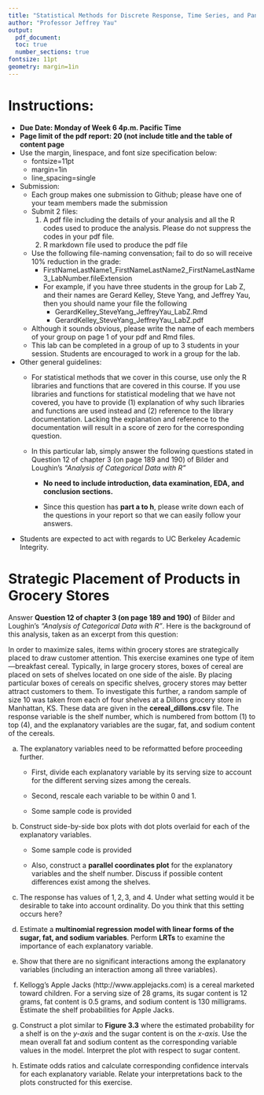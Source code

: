 ```yaml
---
title: "Statistical Methods for Discrete Response, Time Series, and Panel Data (W271): Lab 2"
author: "Professor Jeffrey Yau"
output: 
  pdf_document:
  toc: true
  number_sections: true
fontsize: 11pt
geometry: margin=1in
---
```


# Instructions:

*  $\textbf{Due Date: Monday of Week 6 4p.m. Pacific Time}$
*  $\textbf{Page limit of the pdf report: 20 (not include title and the table of content page}$
  * Use the margin, linespace, and font size specification below:
    * fontsize=11pt
    * margin=1in
    * line_spacing=single

* Submission:
    * Each group makes one submission to Github; please have one of your team members made the submission
    * Submit 2 files:
        1. A pdf file including the details of your analysis and all the R codes used to produce the analysis. Please do not suppress the codes in your pdf file.
        2. R markdown file used to produce the pdf file
    * Use the following file-naming convensation; fail to do so will receive 10% reduction in the grade:
        * FirstNameLastName1_FirstNameLastName2_FirstNameLastName3_LabNumber.fileExtension
        * For example, if you have three students in the group for Lab Z, and their names are Gerard Kelley, Steve Yang, and Jeffrey Yau, then you should name your file the following
            * GerardKelley_SteveYang_JeffreyYau_LabZ.Rmd
            * GerardKelley_SteveYang_JeffreyYau_LabZ.pdf
    * Although it sounds obvious, please write the name of each members of your group on page 1 of your pdf and Rmd files.
    * This lab can be completed in a group of up to 3 students in your session. Students are encouraged to work in a group for the lab.

* Other general guidelines:
    * For statistical methods that we cover in this course, use only the R libraries and functions that are covered in this course. If you use libraries and functions for statistical modeling that we have not covered, you have to provide (1) explanation of why such libraries and functions are used instead and (2) reference to the library documentation. Lacking the explanation and reference to the documentation will result in a score of zero for the corresponding question.

    * In this particular lab, simply answer the following questions stated in Question 12 of chapter 3 (on page 189 and 190) of Bilder and Loughin's *"Analysis of Categorical Data with R"*
    
      *  **No need to include introduction, data examination, EDA, and conclusion sections.**

      * Since this question has **part a to h**, please write down each of the questions in your report so that we can easily follow your answers. 

* Students are expected to act with regards to UC Berkeley Academic Integrity.

\newpage
# Strategic Placement of Products in Grocery Stores

Answer **Question 12 of chapter 3 (on page 189 and 190)** of Bilder and Loughin's *"Analysis of Categorical Data with R"*.  Here is the background of this analysis, taken as an excerpt from this question:

In order to maximize sales, items within grocery stores are strategically placed to draw customer attention. This exercise examines one type of item—breakfast cereal. Typically, in large grocery stores, boxes of cereal are placed on sets of shelves located on one side of the aisle. By placing particular boxes of cereals on specific shelves, grocery stores may better attract customers to them. To investigate this further, a random sample of size 10 was taken from each of four shelves at a Dillons grocery store in Manhattan, KS. These data are given in the **cereal_dillons.csv** file. The response variable is the shelf number, which is numbered from bottom (1) to top (4), and the explanatory variables are the sugar, fat, and sodium content of the cereals.


a. The explanatory variables need to be reformatted before proceeding further. 
    - First, divide each explanatory variable by its serving size to account for the different serving sizes among the cereals. 
  
    - Second, rescale each variable to be within 0 and 1.
  
  
    - Some sample code is provided
  
b. Construct side-by-side box plots with dot plots overlaid for each of the explanatory variables. 

    - Some sample code is provided

    - Also, construct a **parallel coordinates plot** for the explanatory variables and the shelf number. Discuss if possible content differences exist among the shelves.

c. The response has values of $1, 2, 3,$ and $4$. Under what setting would it be desirable to take into account ordinality. Do you think that this setting occurs here?

d. Estimate a **multinomial regression model with linear forms of the sugar, fat, and sodium variables**. Perform **LRTs** to examine the importance of each explanatory variable.

e. Show that there are no significant interactions among the explanatory variables (including an interaction among all three variables).

f. Kellogg’s Apple Jacks (http://www.applejacks.com) is a cereal marketed toward children. For a serving size of $28$ grams, its sugar content is $12$ grams, fat content is $0.5$ grams, and sodium content is $130$ milligrams. Estimate the shelf probabilities for Apple Jacks.

g. Construct a plot similar to **Figure 3.3** where the estimated probability for a shelf is on the *y-axis* and the sugar content is on the *x-axis*. Use the mean overall fat and sodium content as the corresponding variable values in the model. Interpret the plot with respect to sugar content.

h. Estimate odds ratios and calculate corresponding confidence intervals for each explanatory variable. Relate your interpretations back to the plots constructed for this exercise.








